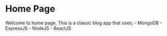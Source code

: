 # Home Page
<Divider/>
<Space h={30}/>
Welcome to home page. 
This is a classic blog app that uses;
 - MongoDB
 - ExpressJS
 - NodeJS
 - ReactJS